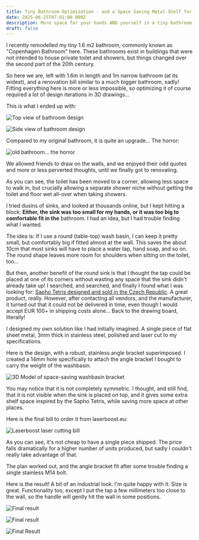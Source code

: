 ```yaml
---
title: Tiny Bathroom Optimization - and a Space Saving Metal Shelf for Washbasins
date: 2025-06-25T07:01:00.000Z
description: More space for your hands AND yourself in a tiny bathroom
draft: false
---
```

I recently remodelled my tiny 1.6 m2 bathroom, commonly known as "Copenhagen Bathroom" here. These bathrooms exist in buildings that were not intended to house private toilet and showers, but things changed over the second part of the 20th century.

So here we are, left with 1.6m in length and 1m narrow bathroom (at its widest), and a renovation bill similar to a much bigger bathroom, sadly! Fitting everything here is more or less impossible, so optimizing it of course required a lot of design iterations in 3D drawings...

This is what I ended up with:

![Top view of bathroom design](/assets/images/img-20250521-wa0007.jpg "Bathroom design, top view")

![Side view of bathroom design](/assets/images/img-20250521-wa0009.png "3D model, side view of bathroom")

Compared to my original bathroom, it is quite an upgrade... The horror:

![old bathroom... the horror](/assets/images/pxl_20250427_200906501.jpg "Old bathroom. We allowed guests to draw on the walls, why not.")

We allowed friends to draw on the walls, and we enjoyed their odd quotes and more or less perverted thoughts, until we finally got to renovating.

As you can see, the toilet has been moved to a corner, allowing less space to walk in, but crucially allowing a separate shower niche without getting the toilet and floor wet all-over when taking showers. 

I tried dusins of sinks, and looked at thousands online, but I kept hitting a block: **Either, the sink was too small for my hands, or it was too big to comfortable fit in the** bathroom. I had an idea, but I had trouble finding what I wanted. 

The idea is: If I use a round (table-top) wash basin, I can keep it pretty small, but comfortably big if fitted almost at the wall. This saves the about 10cm that most sinks will have to place a water tap, hand soap, and so on. The round shape leaves more room for shoulders when sitting on the toilet, too...

But then, another benefit of the round sink is that I thought the tap could be placed at one of its corners without wasting any space that the sink didn't already take up! I searched, and searched, and finally I found what I was looking for: [Sapho Tetris designed and sold in the Czech Republic](https://eshop.sapho.cz/en/search?keyword=tetris). A great product, really. However, after contacting all vendors, and the manufacturer, it turned out that it could not be delivered in time, even though I would accept EUR 100+ in shipping costs alone... Back to the drawing board, literally!

I designed my own solution like I had initially imagined. A single piece of flat sheet metal, 3mm thick in stainless steel, polished and laser cut to my specifications.

Here is the design, with a robust, stainless angle bracket superimposed. I created a 14mm hole specifically to attach the angle bracket I bought to carry the weight of the washbasin.

![3D Model of space-saving washbasin bracket](/assets/images/screenshot-2025-06-25-at-07.23.15.png "3D model of space-saving washbasin bracket")

You may notice that it is not completely symmetric. I thought, and still find, that it is not visible when the sink is placed on top, and it gives some extra shelf space inspired by the Sapho Tetris, while saving more space at other places. 

Here is the final bill to order it from laserboost.eu:

![Laserboost laser cutting bill](/assets/images/screenshot-2025-06-25-at-07.19.29.png "Laserboost Order")

As you can see, it's not cheap to have a single piece shipped. The price falls dramatically for a higher number of units produced, but sadly I couldn't really take advantage of that.

The plan worked out, and the angle bracket fit after some trouble finding a single stainless M14 bolt. 

Here is the result! A bit of an industrial look. I'm quite happy with it. Size is great. Functionality too, except I put the tap a few millimeters too close to the wall, so the handle will gently hit the wall in some positions.

![Final result](/assets/images/pxl_20250625_053357735.jpg "final result")

![Final result](/assets/images/pxl_20250625_053447130.jpg "Final result")

![Final Result](/assets/images/pxl_20250625_053429471.jpg "Final Result")
